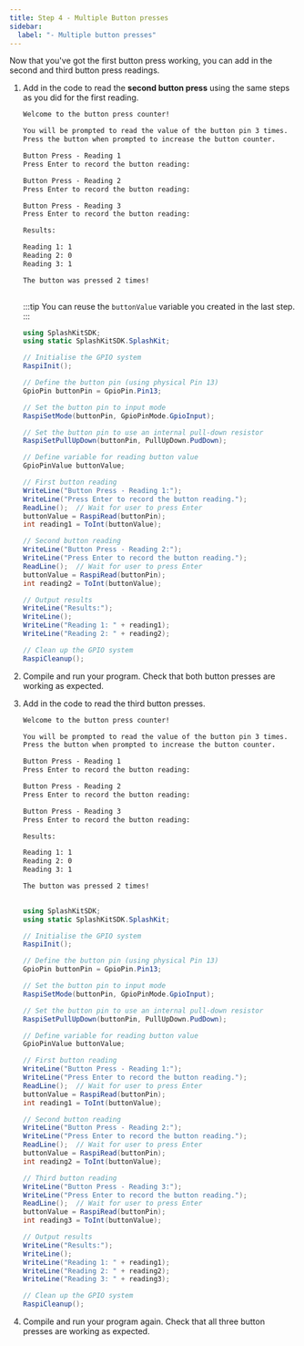 ```yaml
---
title: Step 4 - Multiple Button presses
sidebar:
  label: "- Multiple button presses"
---
```



Now that you've got the first button press working, you can add in the second and third button press readings.

1. Add in the code to read the **second button press** using the same steps as you did for the first reading.

    ```txt {9-11, 18}
    Welcome to the button press counter!

    You will be prompted to read the value of the button pin 3 times.
    Press the button when prompted to increase the button counter.

    Button Press - Reading 1
    Press Enter to record the button reading: 

    Button Press - Reading 2
    Press Enter to record the button reading: 

    Button Press - Reading 3
    Press Enter to record the button reading: 

    Results:

    Reading 1: 1
    Reading 2: 0
    Reading 3: 1

    The button was pressed 2 times!
    ​
    ```

    :::tip
    You can reuse the `buttonValue` variable you created in the last step.
    :::

    <Accordion>
      <AccordionItem header="Read the second button press">

      ```cs {26-31,37}
      using SplashKitSDK;
      using static SplashKitSDK.SplashKit;

      // Initialise the GPIO system
      RaspiInit();

      // Define the button pin (using physical Pin 13)
      GpioPin buttonPin = GpioPin.Pin13;

      // Set the button pin to input mode
      RaspiSetMode(buttonPin, GpioPinMode.GpioInput);

      // Set the button pin to use an internal pull-down resistor
      RaspiSetPullUpDown(buttonPin, PullUpDown.PudDown);

      // Define variable for reading button value
      GpioPinValue buttonValue;

      // First button reading
      WriteLine("Button Press - Reading 1:");
      WriteLine("Press Enter to record the button reading.");
      ReadLine();  // Wait for user to press Enter
      buttonValue = RaspiRead(buttonPin);
      int reading1 = ToInt(buttonValue);

      // Second button reading
      WriteLine("Button Press - Reading 2:");
      WriteLine("Press Enter to record the button reading.");
      ReadLine();  // Wait for user to press Enter
      buttonValue = RaspiRead(buttonPin);
      int reading2 = ToInt(buttonValue);

      // Output results
      WriteLine("Results:");
      WriteLine();
      WriteLine("Reading 1: " + reading1);
      WriteLine("Reading 2: " + reading2);

      // Clean up the GPIO system
      RaspiCleanup();
      ```

      </AccordionItem>
    </Accordion>

2. Compile and run your program. Check that both button presses are working as expected.

3. Add in the code to read the third button presses.

    ```txt {12-14, 19}
    Welcome to the button press counter!

    You will be prompted to read the value of the button pin 3 times.
    Press the button when prompted to increase the button counter.

    Button Press - Reading 1
    Press Enter to record the button reading: 

    Button Press - Reading 2
    Press Enter to record the button reading: 

    Button Press - Reading 3
    Press Enter to record the button reading: 

    Results:

    Reading 1: 1
    Reading 2: 0
    Reading 3: 1

    The button was pressed 2 times!
    ​
    ```

    <Accordion>
      <AccordionItem header="Third button press reading">

      ```cs {33-38,45}
      using SplashKitSDK;
      using static SplashKitSDK.SplashKit;

      // Initialise the GPIO system
      RaspiInit();

      // Define the button pin (using physical Pin 13)
      GpioPin buttonPin = GpioPin.Pin13;

      // Set the button pin to input mode
      RaspiSetMode(buttonPin, GpioPinMode.GpioInput);

      // Set the button pin to use an internal pull-down resistor
      RaspiSetPullUpDown(buttonPin, PullUpDown.PudDown);

      // Define variable for reading button value
      GpioPinValue buttonValue;

      // First button reading
      WriteLine("Button Press - Reading 1:");
      WriteLine("Press Enter to record the button reading.");
      ReadLine();  // Wait for user to press Enter
      buttonValue = RaspiRead(buttonPin);
      int reading1 = ToInt(buttonValue);

      // Second button reading
      WriteLine("Button Press - Reading 2:");
      WriteLine("Press Enter to record the button reading.");
      ReadLine();  // Wait for user to press Enter
      buttonValue = RaspiRead(buttonPin);
      int reading2 = ToInt(buttonValue);

      // Third button reading
      WriteLine("Button Press - Reading 3:");
      WriteLine("Press Enter to record the button reading.");
      ReadLine();  // Wait for user to press Enter
      buttonValue = RaspiRead(buttonPin);
      int reading3 = ToInt(buttonValue);

      // Output results
      WriteLine("Results:");
      WriteLine();
      WriteLine("Reading 1: " + reading1);
      WriteLine("Reading 2: " + reading2);
      WriteLine("Reading 3: " + reading3);

      // Clean up the GPIO system
      RaspiCleanup();
      ```

      </AccordionItem>
    </Accordion>

4. Compile and run your program again. Check that all three button presses are working as expected.
